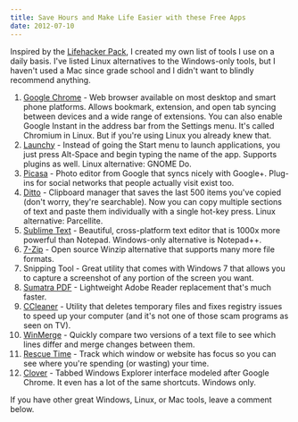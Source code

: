 ```yaml
---
title: Save Hours and Make Life Easier with these Free Apps
date: 2012-07-10
---
```


Inspired by the [Lifehacker Pack](https://lifehacker.com/tag/lifehacker-pack), I created my own list of tools I use on a daily basis. I've listed Linux alternatives to the Windows-only tools, but I haven't used a Mac since grade school and I didn't want to blindly recommend anything.

1. [Google Chrome](https://www.google.com/chrome/) - Web browser available on most desktop and smart phone platforms. Allows bookmark, extension, and open tab syncing between devices and a wide range of extensions. You can also enable Google Instant in the address bar from the Settings menu. It's called Chromium in Linux. But if you're using Linux you already knew that.
1. [Launchy](http://www.launchy.net/) - Instead of going the Start menu to launch applications, you just press Alt-Space and begin typing the name of the app. Supports plugins as well. Linux alternative: GNOME Do.
1. [Picasa](https://picasa.google.com/) - Photo editor from Google that syncs nicely with Google+. Plug-ins for social networks that people actually visit exist too.
1. [Ditto](https://www.microsoft.com/en-us/p/ditto-clipboard/9nblggh3zbjq?activetab=pivot:overviewtab) - Clipboard manager that saves the last 500 items you've copied (don't worry, they're searchable). Now you can copy multiple sections of text and paste them individually with a single hot-key press. Linux alternative: Parcellite.
1. [Sublime Text](https://www.sublimetext.com/) - Beautiful, cross-platform text editor that is 1000x more powerful than Notepad. Windows-only alternative is Notepad++.
1. [7-Zip](https://www.7-zip.org/) - Open source Winzip alternative that supports many more file formats.
1. Snipping Tool - Great utility that comes with Windows 7 that allows you to capture a screenshot of any portion of the screen you want.
1. [Sumatra PDF](https://sumatra-pdf.en.softonic.com/) - Lightweight Adobe Reader replacement that's much faster.
1. [CCleaner](https://www.ccleaner.com/ccleaner) - Utility that deletes temporary files and fixes registry issues to speed up your computer (and it's not one of those scam programs as seen on TV).
1. [WinMerge](https://winmerge.org/) - Quickly compare two versions of a text file to see which lines differ and merge changes between them.
1. [Rescue Time](https://www.rescuetime.com/) - Track which window or website has focus so you can see where you're spending (or wasting) your time.
1. [Clover](http://en.ejie.me/) - Tabbed Windows Explorer interface modeled after Google Chrome. It even has a lot of the same shortcuts. Windows only.

If you have other great Windows, Linux, or Mac tools, leave a comment below.
